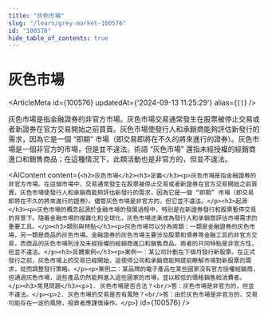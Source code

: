 ```yaml
---
title: "灰色市場"
slug: "/learn/grey-market-100576"
id: "100576"
hide_table_of_contents: true
---
```



# 灰色市場

<ArticleMeta id={100576} updatedAt={'2024-09-13 11:25:29'} alias={`[]`} />
<div className='border-solid border-b border-t-0 my-4 border-[var(--ifm-color-gray-300)]' />

灰色市場是指金融證券的非官方市場。灰色市場交易通常發生在股票被停止交易或者新證券在官方交易開始之前買賣。灰色市場使發行人和承銷商能夠評估新發行的需求，因為它是一個 “即期” 市場（即交易即將在不久的將來進行的證券）。灰色市場是一個非官方的市場，但是並不違法。術語 “灰色市場” 還指未經授權的經銷商進口和銷售商品；在這種情況下，此類活動也是非官方的，但並不違法。

<AIContent content={`<h2>灰色市場</h2><h3>定義</h3><p>灰色市場是指金融證券的非官方市場。在這個市場中，交易通常發生在股票被停止交易或者新證券在官方交易開始之前買賣。灰色市場使發行人和承銷商能夠評估新發行的需求，因為它是一個 “即期” 市場（即交易即將在不久的將來進行的證券）。儘管灰色市場是非官方的，但它並不違法。</p><h3>起源</h3><p>灰色市場的概念起源於金融市場的發展過程中，特別是在新證券發行和股票暫停交易的背景下。隨着金融市場的複雜化和全球化，灰色市場逐漸成為發行人和承銷商評估市場需求的重要工具。</p><h3>類別與特點</h3><p>灰色市場可以分為兩類：一類是金融證券的灰色市場，另一類是商品的灰色市場。金融證券的灰色市場主要涉及股票和債券等金融工具的非官方交易，而商品的灰色市場則涉及未經授權的經銷商進口和銷售商品。兩者的共同特點是非官方性，但並不違法。</p><h3>具體案例</h3><p>案例一：某公司計劃在下個月發行新股票。在正式發行之前，灰色市場上的交易已經開始，這使得公司和承銷商能夠提前瞭解市場對新股票的需求，從而調整發行策略。</p><p>案例二：某品牌的電子產品在某些國家沒有官方授權經銷商，但通過灰色市場，這些產品仍然能夠進入這些國家的市場，並以較低的價格銷售給消費者。</p><h3>常見問題</h3><p>1. 灰色市場是否合法？<br/>答：灰色市場是非官方的，但並不違法。</p><p>2. 灰色市場的交易是否有風險？<br/>答：由於灰色市場是非官方的，交易可能存在一定的風險，投資者應謹慎操作。</p>`} id={100576} />

